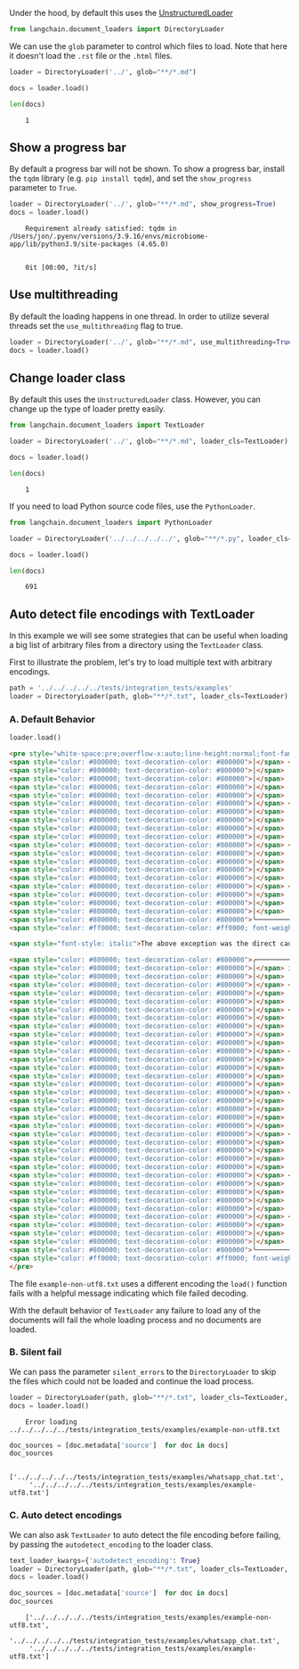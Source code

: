 Under the hood, by default this uses the [UnstructuredLoader](./unstructured_file.html)

```python
from langchain.document_loaders import DirectoryLoader
```

We can use the `glob` parameter to control which files to load. Note that here it doesn't load the `.rst` file or the `.html` files.


```python
loader = DirectoryLoader('../', glob="**/*.md")
```


```python
docs = loader.load()
```


```python
len(docs)
```

<CodeOutputBlock lang="python">

```
    1
```

</CodeOutputBlock>

## Show a progress bar

By default a progress bar will not be shown. To show a progress bar, install the `tqdm` library (e.g. `pip install tqdm`), and set the `show_progress` parameter to `True`.


```python
loader = DirectoryLoader('../', glob="**/*.md", show_progress=True)
docs = loader.load()
```

<CodeOutputBlock lang="python">

```
    Requirement already satisfied: tqdm in /Users/jon/.pyenv/versions/3.9.16/envs/microbiome-app/lib/python3.9/site-packages (4.65.0)


    0it [00:00, ?it/s]
```

</CodeOutputBlock>

## Use multithreading

By default the loading happens in one thread. In order to utilize several threads set the `use_multithreading` flag to true.


```python
loader = DirectoryLoader('../', glob="**/*.md", use_multithreading=True)
docs = loader.load()
```

## Change loader class
By default this uses the `UnstructuredLoader` class. However, you can change up the type of loader pretty easily.


```python
from langchain.document_loaders import TextLoader
```


```python
loader = DirectoryLoader('../', glob="**/*.md", loader_cls=TextLoader)
```


```python
docs = loader.load()
```


```python
len(docs)
```

<CodeOutputBlock lang="python">

```
    1
```

</CodeOutputBlock>

If you need to load Python source code files, use the `PythonLoader`.


```python
from langchain.document_loaders import PythonLoader
```


```python
loader = DirectoryLoader('../../../../../', glob="**/*.py", loader_cls=PythonLoader)
```


```python
docs = loader.load()
```


```python
len(docs)
```

<CodeOutputBlock lang="python">

```
    691
```

</CodeOutputBlock>

## Auto detect file encodings with TextLoader

In this example we will see some strategies that can be useful when loading a big list of arbitrary files from a directory using the `TextLoader` class.

First to illustrate the problem, let's try to load multiple text with arbitrary encodings.


```python
path = '../../../../../tests/integration_tests/examples'
loader = DirectoryLoader(path, glob="**/*.txt", loader_cls=TextLoader)
```

### A. Default Behavior


```python
loader.load()
```
    
<HTMLOutputBlock center>


```html
<pre style="white-space:pre;overflow-x:auto;line-height:normal;font-family:Menlo,'DejaVu Sans Mono',consolas,'Courier New',monospace"><span style="color: #800000; text-decoration-color: #800000">╭─────────────────────────────── </span><span style="color: #800000; text-decoration-color: #800000; font-weight: bold">Traceback </span><span style="color: #bf7f7f; text-decoration-color: #bf7f7f; font-weight: bold">(most recent call last)</span><span style="color: #800000; text-decoration-color: #800000"> ────────────────────────────────╮</span>
<span style="color: #800000; text-decoration-color: #800000">│</span> <span style="color: #bfbf7f; text-decoration-color: #bfbf7f">/data/source/langchain/langchain/document_loaders/</span><span style="color: #808000; text-decoration-color: #808000; font-weight: bold">text.py</span>:<span style="color: #0000ff; text-decoration-color: #0000ff">29</span> in <span style="color: #00ff00; text-decoration-color: #00ff00">load</span>                             <span style="color: #800000; text-decoration-color: #800000">│</span>
<span style="color: #800000; text-decoration-color: #800000">│</span>                                                                                                  <span style="color: #800000; text-decoration-color: #800000">│</span>
<span style="color: #800000; text-decoration-color: #800000">│</span>   <span style="color: #7f7f7f; text-decoration-color: #7f7f7f">26 </span><span style="color: #7f7f7f; text-decoration-color: #7f7f7f">│   │   </span>text = <span style="color: #808000; text-decoration-color: #808000">""</span>                                                                           <span style="color: #800000; text-decoration-color: #800000">│</span>
<span style="color: #800000; text-decoration-color: #800000">│</span>   <span style="color: #7f7f7f; text-decoration-color: #7f7f7f">27 </span><span style="color: #7f7f7f; text-decoration-color: #7f7f7f">│   │   </span><span style="color: #0000ff; text-decoration-color: #0000ff">with</span> <span style="color: #00ffff; text-decoration-color: #00ffff">open</span>(<span style="color: #00ffff; text-decoration-color: #00ffff">self</span>.file_path, encoding=<span style="color: #00ffff; text-decoration-color: #00ffff">self</span>.encoding) <span style="color: #0000ff; text-decoration-color: #0000ff">as</span> f:                             <span style="color: #800000; text-decoration-color: #800000">│</span>
<span style="color: #800000; text-decoration-color: #800000">│</span>   <span style="color: #7f7f7f; text-decoration-color: #7f7f7f">28 </span><span style="color: #7f7f7f; text-decoration-color: #7f7f7f">│   │   │   </span><span style="color: #0000ff; text-decoration-color: #0000ff">try</span>:                                                                            <span style="color: #800000; text-decoration-color: #800000">│</span>
<span style="color: #800000; text-decoration-color: #800000">│</span> <span style="color: #800000; text-decoration-color: #800000">❱ </span>29 <span style="color: #7f7f7f; text-decoration-color: #7f7f7f">│   │   │   │   </span>text = f.read()                                                             <span style="color: #800000; text-decoration-color: #800000">│</span>
<span style="color: #800000; text-decoration-color: #800000">│</span>   <span style="color: #7f7f7f; text-decoration-color: #7f7f7f">30 </span><span style="color: #7f7f7f; text-decoration-color: #7f7f7f">│   │   │   </span><span style="color: #0000ff; text-decoration-color: #0000ff">except</span> <span style="color: #00ffff; text-decoration-color: #00ffff">UnicodeDecodeError</span> <span style="color: #0000ff; text-decoration-color: #0000ff">as</span> e:                                                 <span style="color: #800000; text-decoration-color: #800000">│</span>
<span style="color: #800000; text-decoration-color: #800000">│</span>   <span style="color: #7f7f7f; text-decoration-color: #7f7f7f">31 </span><span style="color: #7f7f7f; text-decoration-color: #7f7f7f">│   │   │   │   </span><span style="color: #0000ff; text-decoration-color: #0000ff">if</span> <span style="color: #00ffff; text-decoration-color: #00ffff">self</span>.autodetect_encoding:                                                <span style="color: #800000; text-decoration-color: #800000">│</span>
<span style="color: #800000; text-decoration-color: #800000">│</span>   <span style="color: #7f7f7f; text-decoration-color: #7f7f7f">32 </span><span style="color: #7f7f7f; text-decoration-color: #7f7f7f">│   │   │   │   │   </span>detected_encodings = <span style="color: #00ffff; text-decoration-color: #00ffff">self</span>.detect_file_encodings()                       <span style="color: #800000; text-decoration-color: #800000">│</span>
<span style="color: #800000; text-decoration-color: #800000">│</span>                                                                                                  <span style="color: #800000; text-decoration-color: #800000">│</span>
<span style="color: #800000; text-decoration-color: #800000">│</span> <span style="color: #bfbf7f; text-decoration-color: #bfbf7f">/home/spike/.pyenv/versions/3.9.11/lib/python3.9/</span><span style="color: #808000; text-decoration-color: #808000; font-weight: bold">codecs.py</span>:<span style="color: #0000ff; text-decoration-color: #0000ff">322</span> in <span style="color: #00ff00; text-decoration-color: #00ff00">decode</span>                         <span style="color: #800000; text-decoration-color: #800000">│</span>
<span style="color: #800000; text-decoration-color: #800000">│</span>                                                                                                  <span style="color: #800000; text-decoration-color: #800000">│</span>
<span style="color: #800000; text-decoration-color: #800000">│</span>   <span style="color: #7f7f7f; text-decoration-color: #7f7f7f"> 319 </span><span style="color: #7f7f7f; text-decoration-color: #7f7f7f">│   </span><span style="color: #0000ff; text-decoration-color: #0000ff">def</span> <span style="color: #00ff00; text-decoration-color: #00ff00">decode</span>(<span style="color: #00ffff; text-decoration-color: #00ffff">self</span>, <span style="color: #00ffff; text-decoration-color: #00ffff">input</span>, final=<span style="color: #0000ff; text-decoration-color: #0000ff">False</span>):                                                 <span style="color: #800000; text-decoration-color: #800000">│</span>
<span style="color: #800000; text-decoration-color: #800000">│</span>   <span style="color: #7f7f7f; text-decoration-color: #7f7f7f"> 320 </span><span style="color: #7f7f7f; text-decoration-color: #7f7f7f">│   │   </span><span style="color: #7f7f7f; text-decoration-color: #7f7f7f"># decode input (taking the buffer into account)</span>                                   <span style="color: #800000; text-decoration-color: #800000">│</span>
<span style="color: #800000; text-decoration-color: #800000">│</span>   <span style="color: #7f7f7f; text-decoration-color: #7f7f7f"> 321 </span><span style="color: #7f7f7f; text-decoration-color: #7f7f7f">│   │   </span>data = <span style="color: #00ffff; text-decoration-color: #00ffff">self</span>.buffer + <span style="color: #00ffff; text-decoration-color: #00ffff">input</span>                                                        <span style="color: #800000; text-decoration-color: #800000">│</span>
<span style="color: #800000; text-decoration-color: #800000">│</span> <span style="color: #800000; text-decoration-color: #800000">❱ </span> 322 <span style="color: #7f7f7f; text-decoration-color: #7f7f7f">│   │   </span>(result, consumed) = <span style="color: #00ffff; text-decoration-color: #00ffff">self</span>._buffer_decode(data, <span style="color: #00ffff; text-decoration-color: #00ffff">self</span>.errors, final)                <span style="color: #800000; text-decoration-color: #800000">│</span>
<span style="color: #800000; text-decoration-color: #800000">│</span>   <span style="color: #7f7f7f; text-decoration-color: #7f7f7f"> 323 </span><span style="color: #7f7f7f; text-decoration-color: #7f7f7f">│   │   </span><span style="color: #7f7f7f; text-decoration-color: #7f7f7f"># keep undecoded input until the next call</span>                                        <span style="color: #800000; text-decoration-color: #800000">│</span>
<span style="color: #800000; text-decoration-color: #800000">│</span>   <span style="color: #7f7f7f; text-decoration-color: #7f7f7f"> 324 </span><span style="color: #7f7f7f; text-decoration-color: #7f7f7f">│   │   </span><span style="color: #00ffff; text-decoration-color: #00ffff">self</span>.buffer = data[consumed:]                                                     <span style="color: #800000; text-decoration-color: #800000">│</span>
<span style="color: #800000; text-decoration-color: #800000">│</span>   <span style="color: #7f7f7f; text-decoration-color: #7f7f7f"> 325 </span><span style="color: #7f7f7f; text-decoration-color: #7f7f7f">│   │   </span><span style="color: #0000ff; text-decoration-color: #0000ff">return</span> result                                                                     <span style="color: #800000; text-decoration-color: #800000">│</span>
<span style="color: #800000; text-decoration-color: #800000">╰──────────────────────────────────────────────────────────────────────────────────────────────────╯</span>
<span style="color: #ff0000; text-decoration-color: #ff0000; font-weight: bold">UnicodeDecodeError: </span><span style="color: #008000; text-decoration-color: #008000">'utf-8'</span> codec can't decode byte <span style="color: #008080; text-decoration-color: #008080; font-weight: bold">0xca</span> in position <span style="color: #008080; text-decoration-color: #008080; font-weight: bold">0</span>: invalid continuation byte

<span style="font-style: italic">The above exception was the direct cause of the following exception:</span>

<span style="color: #800000; text-decoration-color: #800000">╭─────────────────────────────── </span><span style="color: #800000; text-decoration-color: #800000; font-weight: bold">Traceback </span><span style="color: #bf7f7f; text-decoration-color: #bf7f7f; font-weight: bold">(most recent call last)</span><span style="color: #800000; text-decoration-color: #800000"> ────────────────────────────────╮</span>
<span style="color: #800000; text-decoration-color: #800000">│</span> in <span style="color: #00ff00; text-decoration-color: #00ff00">&lt;module&gt;</span>:<span style="color: #0000ff; text-decoration-color: #0000ff">1</span>                                                                                    <span style="color: #800000; text-decoration-color: #800000">│</span>
<span style="color: #800000; text-decoration-color: #800000">│</span>                                                                                                  <span style="color: #800000; text-decoration-color: #800000">│</span>
<span style="color: #800000; text-decoration-color: #800000">│</span> <span style="color: #800000; text-decoration-color: #800000">❱ </span>1 loader.load()                                                                                <span style="color: #800000; text-decoration-color: #800000">│</span>
<span style="color: #800000; text-decoration-color: #800000">│</span>   <span style="color: #7f7f7f; text-decoration-color: #7f7f7f">2 </span>                                                                                             <span style="color: #800000; text-decoration-color: #800000">│</span>
<span style="color: #800000; text-decoration-color: #800000">│</span>                                                                                                  <span style="color: #800000; text-decoration-color: #800000">│</span>
<span style="color: #800000; text-decoration-color: #800000">│</span> <span style="color: #bfbf7f; text-decoration-color: #bfbf7f">/data/source/langchain/langchain/document_loaders/</span><span style="color: #808000; text-decoration-color: #808000; font-weight: bold">directory.py</span>:<span style="color: #0000ff; text-decoration-color: #0000ff">84</span> in <span style="color: #00ff00; text-decoration-color: #00ff00">load</span>                        <span style="color: #800000; text-decoration-color: #800000">│</span>
<span style="color: #800000; text-decoration-color: #800000">│</span>                                                                                                  <span style="color: #800000; text-decoration-color: #800000">│</span>
<span style="color: #800000; text-decoration-color: #800000">│</span>   <span style="color: #7f7f7f; text-decoration-color: #7f7f7f">81 </span><span style="color: #7f7f7f; text-decoration-color: #7f7f7f">│   │   │   │   │   │   </span><span style="color: #0000ff; text-decoration-color: #0000ff">if</span> <span style="color: #00ffff; text-decoration-color: #00ffff">self</span>.silent_errors:                                              <span style="color: #800000; text-decoration-color: #800000">│</span>
<span style="color: #800000; text-decoration-color: #800000">│</span>   <span style="color: #7f7f7f; text-decoration-color: #7f7f7f">82 </span><span style="color: #7f7f7f; text-decoration-color: #7f7f7f">│   │   │   │   │   │   │   </span>logger.warning(e)                                               <span style="color: #800000; text-decoration-color: #800000">│</span>
<span style="color: #800000; text-decoration-color: #800000">│</span>   <span style="color: #7f7f7f; text-decoration-color: #7f7f7f">83 </span><span style="color: #7f7f7f; text-decoration-color: #7f7f7f">│   │   │   │   │   │   </span><span style="color: #0000ff; text-decoration-color: #0000ff">else</span>:                                                               <span style="color: #800000; text-decoration-color: #800000">│</span>
<span style="color: #800000; text-decoration-color: #800000">│</span> <span style="color: #800000; text-decoration-color: #800000">❱ </span>84 <span style="color: #7f7f7f; text-decoration-color: #7f7f7f">│   │   │   │   │   │   │   </span><span style="color: #0000ff; text-decoration-color: #0000ff">raise</span> e                                                         <span style="color: #800000; text-decoration-color: #800000">│</span>
<span style="color: #800000; text-decoration-color: #800000">│</span>   <span style="color: #7f7f7f; text-decoration-color: #7f7f7f">85 </span><span style="color: #7f7f7f; text-decoration-color: #7f7f7f">│   │   │   │   │   </span><span style="color: #0000ff; text-decoration-color: #0000ff">finally</span>:                                                                <span style="color: #800000; text-decoration-color: #800000">│</span>
<span style="color: #800000; text-decoration-color: #800000">│</span>   <span style="color: #7f7f7f; text-decoration-color: #7f7f7f">86 </span><span style="color: #7f7f7f; text-decoration-color: #7f7f7f">│   │   │   │   │   │   </span><span style="color: #0000ff; text-decoration-color: #0000ff">if</span> pbar:                                                            <span style="color: #800000; text-decoration-color: #800000">│</span>
<span style="color: #800000; text-decoration-color: #800000">│</span>   <span style="color: #7f7f7f; text-decoration-color: #7f7f7f">87 </span><span style="color: #7f7f7f; text-decoration-color: #7f7f7f">│   │   │   │   │   │   │   </span>pbar.update(<span style="color: #0000ff; text-decoration-color: #0000ff">1</span>)                                                  <span style="color: #800000; text-decoration-color: #800000">│</span>
<span style="color: #800000; text-decoration-color: #800000">│</span>                                                                                                  <span style="color: #800000; text-decoration-color: #800000">│</span>
<span style="color: #800000; text-decoration-color: #800000">│</span> <span style="color: #bfbf7f; text-decoration-color: #bfbf7f">/data/source/langchain/langchain/document_loaders/</span><span style="color: #808000; text-decoration-color: #808000; font-weight: bold">directory.py</span>:<span style="color: #0000ff; text-decoration-color: #0000ff">78</span> in <span style="color: #00ff00; text-decoration-color: #00ff00">load</span>                        <span style="color: #800000; text-decoration-color: #800000">│</span>
<span style="color: #800000; text-decoration-color: #800000">│</span>                                                                                                  <span style="color: #800000; text-decoration-color: #800000">│</span>
<span style="color: #800000; text-decoration-color: #800000">│</span>   <span style="color: #7f7f7f; text-decoration-color: #7f7f7f">75 </span><span style="color: #7f7f7f; text-decoration-color: #7f7f7f">│   │   │   </span><span style="color: #0000ff; text-decoration-color: #0000ff">if</span> i.is_file():                                                                 <span style="color: #800000; text-decoration-color: #800000">│</span>
<span style="color: #800000; text-decoration-color: #800000">│</span>   <span style="color: #7f7f7f; text-decoration-color: #7f7f7f">76 </span><span style="color: #7f7f7f; text-decoration-color: #7f7f7f">│   │   │   │   </span><span style="color: #0000ff; text-decoration-color: #0000ff">if</span> _is_visible(i.relative_to(p)) <span style="color: #ff00ff; text-decoration-color: #ff00ff">or</span> <span style="color: #00ffff; text-decoration-color: #00ffff">self</span>.load_hidden:                       <span style="color: #800000; text-decoration-color: #800000">│</span>
<span style="color: #800000; text-decoration-color: #800000">│</span>   <span style="color: #7f7f7f; text-decoration-color: #7f7f7f">77 </span><span style="color: #7f7f7f; text-decoration-color: #7f7f7f">│   │   │   │   │   </span><span style="color: #0000ff; text-decoration-color: #0000ff">try</span>:                                                                    <span style="color: #800000; text-decoration-color: #800000">│</span>
<span style="color: #800000; text-decoration-color: #800000">│</span> <span style="color: #800000; text-decoration-color: #800000">❱ </span>78 <span style="color: #7f7f7f; text-decoration-color: #7f7f7f">│   │   │   │   │   │   </span>sub_docs = <span style="color: #00ffff; text-decoration-color: #00ffff">self</span>.loader_cls(<span style="color: #00ffff; text-decoration-color: #00ffff">str</span>(i), **<span style="color: #00ffff; text-decoration-color: #00ffff">self</span>.loader_kwargs).load()     <span style="color: #800000; text-decoration-color: #800000">│</span>
<span style="color: #800000; text-decoration-color: #800000">│</span>   <span style="color: #7f7f7f; text-decoration-color: #7f7f7f">79 </span><span style="color: #7f7f7f; text-decoration-color: #7f7f7f">│   │   │   │   │   │   </span>docs.extend(sub_docs)                                               <span style="color: #800000; text-decoration-color: #800000">│</span>
<span style="color: #800000; text-decoration-color: #800000">│</span>   <span style="color: #7f7f7f; text-decoration-color: #7f7f7f">80 </span><span style="color: #7f7f7f; text-decoration-color: #7f7f7f">│   │   │   │   │   </span><span style="color: #0000ff; text-decoration-color: #0000ff">except</span> <span style="color: #00ffff; text-decoration-color: #00ffff">Exception</span> <span style="color: #0000ff; text-decoration-color: #0000ff">as</span> e:                                                  <span style="color: #800000; text-decoration-color: #800000">│</span>
<span style="color: #800000; text-decoration-color: #800000">│</span>   <span style="color: #7f7f7f; text-decoration-color: #7f7f7f">81 </span><span style="color: #7f7f7f; text-decoration-color: #7f7f7f">│   │   │   │   │   │   </span><span style="color: #0000ff; text-decoration-color: #0000ff">if</span> <span style="color: #00ffff; text-decoration-color: #00ffff">self</span>.silent_errors:                                              <span style="color: #800000; text-decoration-color: #800000">│</span>
<span style="color: #800000; text-decoration-color: #800000">│</span>                                                                                                  <span style="color: #800000; text-decoration-color: #800000">│</span>
<span style="color: #800000; text-decoration-color: #800000">│</span> <span style="color: #bfbf7f; text-decoration-color: #bfbf7f">/data/source/langchain/langchain/document_loaders/</span><span style="color: #808000; text-decoration-color: #808000; font-weight: bold">text.py</span>:<span style="color: #0000ff; text-decoration-color: #0000ff">44</span> in <span style="color: #00ff00; text-decoration-color: #00ff00">load</span>                             <span style="color: #800000; text-decoration-color: #800000">│</span>
<span style="color: #800000; text-decoration-color: #800000">│</span>                                                                                                  <span style="color: #800000; text-decoration-color: #800000">│</span>
<span style="color: #800000; text-decoration-color: #800000">│</span>   <span style="color: #7f7f7f; text-decoration-color: #7f7f7f">41 </span><span style="color: #7f7f7f; text-decoration-color: #7f7f7f">│   │   │   │   │   │   </span><span style="color: #0000ff; text-decoration-color: #0000ff">except</span> <span style="color: #00ffff; text-decoration-color: #00ffff">UnicodeDecodeError</span>:                                          <span style="color: #800000; text-decoration-color: #800000">│</span>
<span style="color: #800000; text-decoration-color: #800000">│</span>   <span style="color: #7f7f7f; text-decoration-color: #7f7f7f">42 </span><span style="color: #7f7f7f; text-decoration-color: #7f7f7f">│   │   │   │   │   │   │   </span><span style="color: #0000ff; text-decoration-color: #0000ff">continue</span>                                                        <span style="color: #800000; text-decoration-color: #800000">│</span>
<span style="color: #800000; text-decoration-color: #800000">│</span>   <span style="color: #7f7f7f; text-decoration-color: #7f7f7f">43 </span><span style="color: #7f7f7f; text-decoration-color: #7f7f7f">│   │   │   │   </span><span style="color: #0000ff; text-decoration-color: #0000ff">else</span>:                                                                       <span style="color: #800000; text-decoration-color: #800000">│</span>
<span style="color: #800000; text-decoration-color: #800000">│</span> <span style="color: #800000; text-decoration-color: #800000">❱ </span>44 <span style="color: #7f7f7f; text-decoration-color: #7f7f7f">│   │   │   │   │   </span><span style="color: #0000ff; text-decoration-color: #0000ff">raise</span> <span style="color: #00ffff; text-decoration-color: #00ffff">RuntimeError</span>(<span style="color: #808000; text-decoration-color: #808000">f"Error loading {</span><span style="color: #00ffff; text-decoration-color: #00ffff">self</span>.file_path<span style="color: #808000; text-decoration-color: #808000">}"</span>) <span style="color: #0000ff; text-decoration-color: #0000ff">from</span> <span style="color: #00ffff; text-decoration-color: #00ffff; text-decoration: underline">e</span>            <span style="color: #800000; text-decoration-color: #800000">│</span>
<span style="color: #800000; text-decoration-color: #800000">│</span>   <span style="color: #7f7f7f; text-decoration-color: #7f7f7f">45 </span><span style="color: #7f7f7f; text-decoration-color: #7f7f7f">│   │   │   </span><span style="color: #0000ff; text-decoration-color: #0000ff">except</span> <span style="color: #00ffff; text-decoration-color: #00ffff">Exception</span> <span style="color: #0000ff; text-decoration-color: #0000ff">as</span> e:                                                          <span style="color: #800000; text-decoration-color: #800000">│</span>
<span style="color: #800000; text-decoration-color: #800000">│</span>   <span style="color: #7f7f7f; text-decoration-color: #7f7f7f">46 </span><span style="color: #7f7f7f; text-decoration-color: #7f7f7f">│   │   │   │   </span><span style="color: #0000ff; text-decoration-color: #0000ff">raise</span> <span style="color: #00ffff; text-decoration-color: #00ffff">RuntimeError</span>(<span style="color: #808000; text-decoration-color: #808000">f"Error loading {</span><span style="color: #00ffff; text-decoration-color: #00ffff">self</span>.file_path<span style="color: #808000; text-decoration-color: #808000">}"</span>) <span style="color: #0000ff; text-decoration-color: #0000ff">from</span> <span style="color: #00ffff; text-decoration-color: #00ffff; text-decoration: underline">e</span>                <span style="color: #800000; text-decoration-color: #800000">│</span>
<span style="color: #800000; text-decoration-color: #800000">│</span>   <span style="color: #7f7f7f; text-decoration-color: #7f7f7f">47 </span>                                                                                            <span style="color: #800000; text-decoration-color: #800000">│</span>
<span style="color: #800000; text-decoration-color: #800000">╰──────────────────────────────────────────────────────────────────────────────────────────────────╯</span>
<span style="color: #ff0000; text-decoration-color: #ff0000; font-weight: bold">RuntimeError: </span>Error loading ..<span style="color: #800080; text-decoration-color: #800080">/../../../../tests/integration_tests/examples/</span><span style="color: #ff00ff; text-decoration-color: #ff00ff">example-non-utf8.txt</span>
</pre>
```


</HTMLOutputBlock>

The file `example-non-utf8.txt` uses a different encoding the `load()` function fails with a helpful message indicating which file failed decoding. 

With the default behavior of `TextLoader` any failure to load any of the documents will fail the whole loading process and no documents are loaded. 

### B. Silent fail

We can pass the parameter `silent_errors` to the `DirectoryLoader` to skip the files which could not be loaded and continue the load process.


```python
loader = DirectoryLoader(path, glob="**/*.txt", loader_cls=TextLoader, silent_errors=True)
docs = loader.load()
```

<CodeOutputBlock lang="python">

```
    Error loading ../../../../../tests/integration_tests/examples/example-non-utf8.txt
```

</CodeOutputBlock>


```python
doc_sources = [doc.metadata['source']  for doc in docs]
doc_sources
```

<CodeOutputBlock lang="python">

```
    ['../../../../../tests/integration_tests/examples/whatsapp_chat.txt',
     '../../../../../tests/integration_tests/examples/example-utf8.txt']
```

</CodeOutputBlock>

### C. Auto detect encodings

We can also ask `TextLoader` to auto detect the file encoding before failing, by passing the `autodetect_encoding` to the loader class.


```python
text_loader_kwargs={'autodetect_encoding': True}
loader = DirectoryLoader(path, glob="**/*.txt", loader_cls=TextLoader, loader_kwargs=text_loader_kwargs)
docs = loader.load()
```


```python
doc_sources = [doc.metadata['source']  for doc in docs]
doc_sources
```

<CodeOutputBlock lang="python">

```
    ['../../../../../tests/integration_tests/examples/example-non-utf8.txt',
     '../../../../../tests/integration_tests/examples/whatsapp_chat.txt',
     '../../../../../tests/integration_tests/examples/example-utf8.txt']
```

</CodeOutputBlock>
